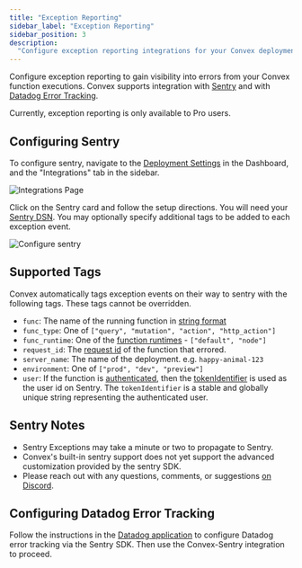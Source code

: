 ```yaml
---
title: "Exception Reporting"
sidebar_label: "Exception Reporting"
sidebar_position: 3
description:
  "Configure exception reporting integrations for your Convex deployment"
---
```


Configure exception reporting to gain visibility into errors from your Convex
function executions. Convex supports integration with
[Sentry](https://sentry.io/) and with
[Datadog Error Tracking](https://www.datadoghq.com/product/error-tracking/).

Currently, exception reporting is only available to Pro users.

## Configuring Sentry

To configure sentry, navigate to the
[Deployment Settings](/dashboard/deployments/settings.md) in the Dashboard, and
the "Integrations" tab in the sidebar.

![Integrations Page](/screenshots/integrations_page.png)

Click on the Sentry card and follow the setup directions. You will need your
[Sentry DSN](https://docs.sentry.io/product/sentry-basics/concepts/dsn-explainer/).
You may optionally specify additional tags to be added to each exception event.

![Configure sentry](/screenshots/configure_sentry.png)

## Supported Tags

Convex automatically tags exception events on their way to sentry with the
following tags. These tags cannot be overridden.

- `func`: The name of the running function in
  [string format](/functions/query-functions#query-names)
- `func_type`: One of `["query", "mutation", "action", "http_action"]`
- `func_runtime`: One of the [function runtimes](/functions/runtimes.mdx) -
  `["default", "node"]`
- `request_id`: The
  [request id](/functions/debugging.mdx#finding-relevant-logs-by-request-id) of
  the function that errored.
- `server_name`: The name of the deployment. e.g. `happy-animal-123`
- `environment`: One of `["prod", "dev", "preview"]`
- `user`: If the function is [authenticated](/auth.mdx), then the
  [tokenIdentifier](/api/interfaces/server.UserIdentity#tokenidentifier) is used
  as the user id on Sentry. The `tokenIdentifier` is a stable and globally
  unique string representing the authenticated user.

## Sentry Notes

- Sentry Exceptions may take a minute or two to propagate to Sentry.
- Convex's built-in sentry support does not yet support the advanced
  customization provided by the sentry SDK.
- Please reach out with any questions, comments, or suggestions
  [on Discord](https://convex.dev/community).

## Configuring Datadog Error Tracking

Follow the instructions in the
[Datadog application](https://app.datadoghq.com/error-tracking/settings/setup/sentry)
to configure Datadog error tracking via the Sentry SDK. Then use the
Convex-Sentry integration to proceed.
